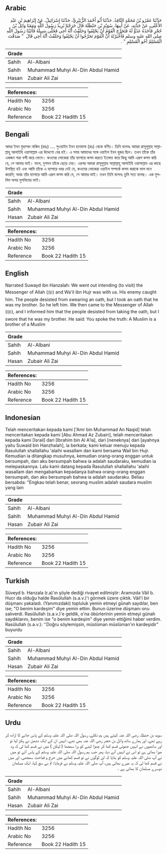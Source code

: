 ## Arabic


<div dir="rtl" lang="ar" style={{fontSize:'larger',backgroundColor:'#f8f9fa',padding:20}}>
حَدَّثَنَا عَمْرُو بْنُ مُحَمَّدٍ النَّاقِدُ، حَدَّثَنَا أَبُو أَحْمَدَ الزُّبَيْرِيُّ، حَدَّثَنَا إِسْرَائِيلُ، عَنْ إِبْرَاهِيمَ بْنِ عَبْدِ الأَعْلَى، عَنْ جَدَّتِهِ، عَنْ أَبِيهَا، سُوَيْدِ بْنِ حَنْظَلَةَ قَالَ خَرَجْنَا نُرِيدُ رَسُولَ اللَّهِ وَمَعَنَا وَائِلُ بْنُ حُجْرٍ فَأَخَذَهُ عَدُوٌّ لَهُ فَتَحَرَّجَ الْقَوْمُ أَنْ يَحْلِفُوا وَحَلَفْتُ أَنَّهُ أَخِي فَخَلَّى سَبِيلَهُ فَأَتَيْنَا رَسُولَ اللَّهِ صلى الله عليه وسلم فَأَخْبَرْتُهُ أَنَّ الْقَوْمَ تَحَرَّجُوا أَنْ يَحْلِفُوا وَحَلَفْتُ أَنَّهُ أَخِي قَالَ ‏ "‏ صَدَقْتَ الْمُسْلِمُ أَخُو الْمُسْلِمِ ‏"‏ ‏.‏
</div>
<div style={{backgroundColor:'#f8f9fa',padding:20, marginBottom: 10}}><table> <thead> <tr> <th>Grade</th> <th></th> </tr> </thead> <tbody> <tr><td>Sahih</td><td>Al-Albani</td></tr><tr><td>Sahih</td><td>Muhammad Muhyi Al-Din Abdul Hamid</td></tr><tr><td>Hasan</td><td>Zubair Ali Zai</td></tr></tbody></table><table> <thead> <tr> <th>References:</th> <th></th> </tr> </thead> <tbody><tr><td>Hadith No</td><td>3256</td></tr><tr><td>Arabic No</td><td>3256</td></tr><tr><td>Reference</td><td>Book 22 Hadith 15</td></tr></tbody></table></div>

## Bengali


<div dir="ltr" lang="bn" style={{fontSize:'larger',backgroundColor:'#f8f9fa',padding:20}}>
আমর ইবন মুহাম্মদ নাকিদ (রহঃ) .... সুওয়াইদ ইবন হানযালা (রাঃ) থেকে বর্ণিত। তিনি বলেনঃ আমরা রাসূলুল্লাহ সাল্লাল্লাহু আলাইহি ওয়াসাল্লাম এর উদ্দেশ্যে বের হই। এ সময় আমাদের সঙ্গে ওয়াইল ইবন হুজর ছিল। তখন তাঁকে তাঁর একজন শত্রু বন্দী করে ফেলে। কওমের লোকেরা তাঁর ব্যাপারে কসম করতে ইতস্তত করে কিন্তু আমি এরূপ কসম করি যে, সে আমার ভাই। ফলে, দুশমন তাঁকে ছেড়ে দেয়। এরপর আমরা রাসূলুল্লাহ সাল্লাল্লাহু আলাইহি ওয়াসাল্লাম এর কাছে উপস্থিত হই এবং আমি তাঁকে এ ব্যাপারে খবর দেই যে, কওমের লোকেরা ওয়াইল সম্পর্কে কসম করাকে ভাল মনে করেনি; অথচ তাঁর ব্যাপারে আমি এরূপ কসম করি যে, সে আমার ভাই। তখন তিনি বলেনঃ তুমি সত্য বলেছ। এক মুসলিম অপর মুসলিমের ভাই।
</div>
<div style={{backgroundColor:'#f8f9fa',padding:20, marginBottom: 10}}><table> <thead> <tr> <th>Grade</th> <th></th> </tr> </thead> <tbody> <tr><td>Sahih</td><td>Al-Albani</td></tr><tr><td>Sahih</td><td>Muhammad Muhyi Al-Din Abdul Hamid</td></tr><tr><td>Hasan</td><td>Zubair Ali Zai</td></tr></tbody></table><table> <thead> <tr> <th>References:</th> <th></th> </tr> </thead> <tbody><tr><td>Hadith No</td><td>3256</td></tr><tr><td>Arabic No</td><td>3256</td></tr><tr><td>Reference</td><td>Book 22 Hadith 15</td></tr></tbody></table></div>

## English


<div dir="ltr" lang="en" style={{fontSize:'larger',backgroundColor:'#f8f9fa',padding:20}}>
Narrated Suwayd ibn Hanzalah: We went out intending (to visit) the Messenger of Allah (ﷺ) and Wa'il ibn Hujr was with us. His enemy caught him. The people desisted from swearing an oath, but I took an oath that he was my brother. So he left him. We then came to the Messenger of Allah (ﷺ), and I informed him that the people desisted from taking the oath, but I swore that he was my brother. He said: You spoke the truth: A Muslim is a brother of a Muslim
</div>
<div style={{backgroundColor:'#f8f9fa',padding:20, marginBottom: 10}}><table> <thead> <tr> <th>Grade</th> <th></th> </tr> </thead> <tbody> <tr><td>Sahih</td><td>Al-Albani</td></tr><tr><td>Sahih</td><td>Muhammad Muhyi Al-Din Abdul Hamid</td></tr><tr><td>Hasan</td><td>Zubair Ali Zai</td></tr></tbody></table><table> <thead> <tr> <th>References:</th> <th></th> </tr> </thead> <tbody><tr><td>Hadith No</td><td>3256</td></tr><tr><td>Arabic No</td><td>3256</td></tr><tr><td>Reference</td><td>Book 22 Hadith 15</td></tr></tbody></table></div>

## Indonesian


<div dir="ltr" lang="id" style={{fontSize:'larger',backgroundColor:'#f8f9fa',padding:20}}>
Telah menceritakan kepada kami ['Amr bin Muhammad An Naqid] telah menceritakan kepada kami [Abu Ahmad Az Zubairi], telah menceritakan kepada kami [Israil] dari [Ibrahim bin Al A'la], dari [neneknya] dari [ayahnya yaitu Suwaid bin Hanzhalah], ia berkata; kami keluar menuju kepada Rasulullah shallallahu 'alaihi wasallam dan kami bersama Wail bin Hujr. Kemudian ia ditangkap musuhnya, kemudian orang-orang enggan untuk bersumpah, dan aku bersumpah bahwa ia adalah saudaraku, kemudian ia melepaskannya. Lalu kami datang kepada Rasulullah shallallahu 'alaihi wasallam dan mengabarkan kepadanya bahwa orang-orang enggan bersumpah, dan aku bersumpah bahwa ia adalah saudaraku. Beliau bersabda: "Engkau telah benar, seorang muslim adalah saudara muslim yang lain
</div>
<div style={{backgroundColor:'#f8f9fa',padding:20, marginBottom: 10}}><table> <thead> <tr> <th>Grade</th> <th></th> </tr> </thead> <tbody> <tr><td>Sahih</td><td>Al-Albani</td></tr><tr><td>Sahih</td><td>Muhammad Muhyi Al-Din Abdul Hamid</td></tr><tr><td>Hasan</td><td>Zubair Ali Zai</td></tr></tbody></table><table> <thead> <tr> <th>References:</th> <th></th> </tr> </thead> <tbody><tr><td>Hadith No</td><td>3256</td></tr><tr><td>Arabic No</td><td>3256</td></tr><tr><td>Reference</td><td>Book 22 Hadith 15</td></tr></tbody></table></div>

## Turkish


<div dir="ltr" lang="tr" style={{fontSize:'larger',backgroundColor:'#f8f9fa',padding:20}}>
Süveyd b. Hanzala (r.a)'ın şöyle dediği rivayet edilmiştir: Aramızda Vâil b. Hucr da olduğu halde Rasûlullah (s.a.v.)'i görmek üzere çıktık. Vâil'i bir düşmanı yakaladı. (Yanımızdaki) topluluk yemin etmeyi günah saydılar, ben ise; "O benim kardeşim" diye yemin ettim. Bunun üzerine düşmanı onu salıverdi. Rasûlullah (s.a.v.)'e geldik, o'na öbürlerinin yemin etmeyi günah saydıklarını, benim ise "o benim kardeşim" diye yemin ettiğimi haber verdim. Rasûlullah (s.a.v.): ''Doğru söylemişsin, müslüman müslüman'ın kardeşidir" buyurdu
</div>
<div style={{backgroundColor:'#f8f9fa',padding:20, marginBottom: 10}}><table> <thead> <tr> <th>Grade</th> <th></th> </tr> </thead> <tbody> <tr><td>Sahih</td><td>Al-Albani</td></tr><tr><td>Sahih</td><td>Muhammad Muhyi Al-Din Abdul Hamid</td></tr><tr><td>Hasan</td><td>Zubair Ali Zai</td></tr></tbody></table><table> <thead> <tr> <th>References:</th> <th></th> </tr> </thead> <tbody><tr><td>Hadith No</td><td>3256</td></tr><tr><td>Arabic No</td><td>3256</td></tr><tr><td>Reference</td><td>Book 22 Hadith 15</td></tr></tbody></table></div>

## Urdu


<div dir="rtl" lang="ur" style={{fontSize:'larger',backgroundColor:'#f8f9fa',padding:20}}>
سوید بن حنظلہ رضی اللہ عنہ کہتے ہیں ہم نکلے، رسول اللہ صلی اللہ علیہ وسلم کے پاس جانے کا ارادہ کر رہے تھے، اور ہمارے ساتھ وائل بن حجر رضی اللہ عنہ بھی تھے، انہیں ان کے ایک دشمن نے پکڑ لیا تو اور ساتھیوں نے انہیں جھوٹی قسم کھا کر چھڑا لینے کو برا سمجھا ( لیکن ) میں نے قسم کھا لی کہ وہ میرا بھائی ہے تو اس نے انہیں آنے دیا، پھر جب ہم رسول اللہ صلی اللہ علیہ وسلم کے پاس آئے تو میں نے آپ صلی اللہ علیہ وسلم کو بتایا کہ اور لوگوں نے تو قسم کھانے میں حرج و قباحت سمجھی، اور میں نے قسم کھا لی کہ یہ میرے بھائی ہیں، آپ صلی اللہ علیہ وسلم نے فرمایا: تم نے سچ کہا، ایک مسلمان دوسرے مسلمان کا بھائی ہے ۔
</div>
<div style={{backgroundColor:'#f8f9fa',padding:20, marginBottom: 10}}><table> <thead> <tr> <th>Grade</th> <th></th> </tr> </thead> <tbody> <tr><td>Sahih</td><td>Al-Albani</td></tr><tr><td>Sahih</td><td>Muhammad Muhyi Al-Din Abdul Hamid</td></tr><tr><td>Hasan</td><td>Zubair Ali Zai</td></tr></tbody></table><table> <thead> <tr> <th>References:</th> <th></th> </tr> </thead> <tbody><tr><td>Hadith No</td><td>3256</td></tr><tr><td>Arabic No</td><td>3256</td></tr><tr><td>Reference</td><td>Book 22 Hadith 15</td></tr></tbody></table></div>
